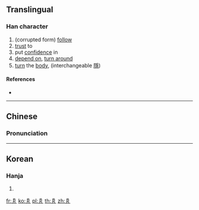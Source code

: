 {{character info/new}}
==Translingual==

===Han character===
{{Han char|rn=4|rad=丿|as=05|sn=6|four=|canj=HSMS}}

# (corrupted form) [[follow]]
# [[trust]] to
# put [[confidence]] in
# [[depend on]], [[turn around]]
# [[turn]] the [[body]], (interchangeable [[隱]])

====References====
* {{Han ref|kx=0083.011|hdz=10038.080|uh=3406|ud=13318}}

----

==Chinese==
{{zh-forms}}

===Pronunciation===
{{zh-pron
|m=yǐn
|c=zaan2
|mc=y
|oc=
|ma=
|cat=v
}}

----

==Korean==

===Hanja===
{{ko-hanja|hangeul=은|rv=eun|mr=ŭn|y=un|eumhun=돌아오다|ehrv=dolaoda|ehmr=tolaoda|ehy=tolaota}}

# {{defn|lang=ko|sort=丿05}}

[[fr:㐆]]
[[ko:㐆]]
[[pl:㐆]]
[[th:㐆]]
[[zh:㐆]]